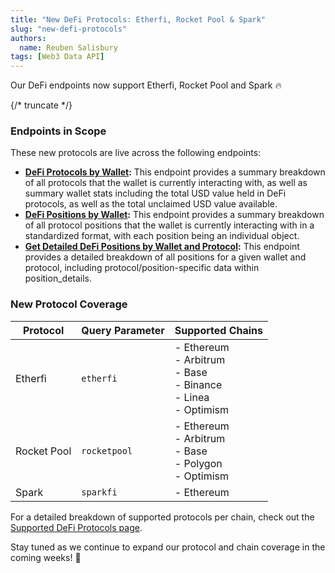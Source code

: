 ```yaml
---
title: "New DeFi Protocols: Etherfi, Rocket Pool & Spark"
slug: "new-defi-protocols"
authors:
  name: Reuben Salisbury
tags: [Web3 Data API]
---
```


Our DeFi endpoints now support Etherfi, Rocket Pool and Spark 🔥

{/* truncate */}

### Endpoints in Scope
These new protocols are live across the following endpoints:
- **[DeFi Protocols by Wallet](/web3-data-api/evm/reference/wallet-api/get-defi-summary?address=0xcB1C1FdE09f811B294172696404e88E658659905&chain=eth):** This endpoint provides a summary breakdown of all protocols that the wallet is currently interacting with, as well as summary wallet stats including the total USD value held in DeFi protocols, as well as the total unclaimed USD value available.
- **[DeFi Positions by Wallet](/web3-data-api/evm/reference/wallet-api/get-defi-positions-summary?address=0xcB1C1FdE09f811B294172696404e88E658659905&chain=eth):** This endpoint provides a summary breakdown of all protocol positions that the wallet is currently interacting with in a standardized format, with each position being an individual object.
- **[Get Detailed DeFi Positions by Wallet and Protocol](/web3-data-api/evm/reference/wallet-api/get-defi-positions-by-protocol?address=0xcB1C1FdE09f811B294172696404e88E658659905&protocol=uniswap-v3&chain=eth):** This endpoint provides a detailed breakdown of all positions for a given wallet and protocol, including protocol/position-specific data within position_details.

### New Protocol Coverage

| Protocol | Query Parameter | Supported Chains |
|--------------|---------|---------|
| Etherfi      | `etherfi`    |  - Ethereum<br/>- Arbitrum<br/>- Base<br/>- Binance<br/>- Linea<br/>- Optimism  |
| Rocket Pool  | `rocketpool` | - Ethereum<br/>- Arbitrum<br/>- Base<br/>- Polygon<br/>- Optimism |
| Spark        | `sparkfi`      |  - Ethereum |

For a detailed breakdown of supported protocols per chain, check out the [Supported DeFi Protocols page](/web3-data-api/evm/defi-protocols-and-chains).

Stay tuned as we continue to expand our protocol and chain coverage in the coming weeks! 🚀

